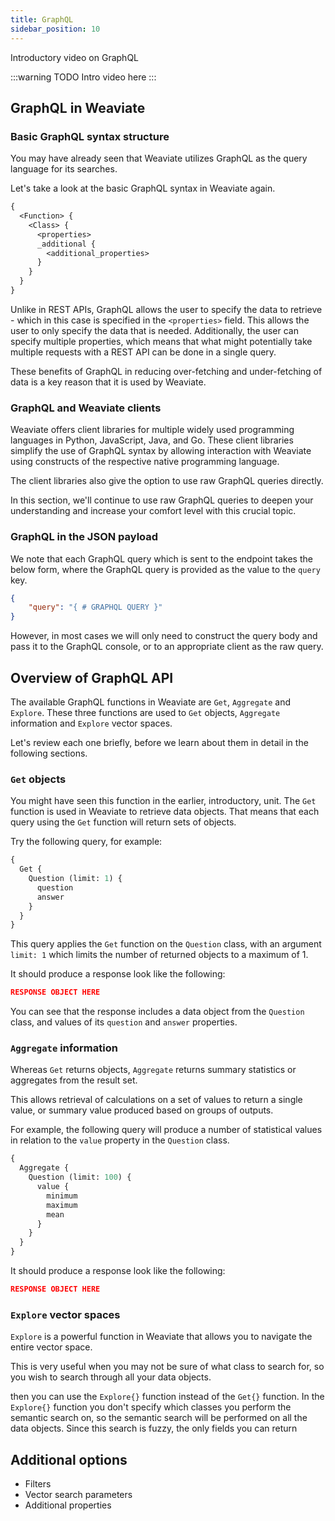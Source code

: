 ```yaml
---
title: GraphQL
sidebar_position: 10
---
```



Introductory video on GraphQL
<ReactPlayer url='https://www.youtube.com/watch?v=eIQh02xuVw4' controls="true" /><br/>

:::warning TODO
Intro video here
:::

## GraphQL in Weaviate

### Basic GraphQL syntax structure

You may have already seen that Weaviate utilizes GraphQL as the query language for its searches.

Let's take a look at the basic GraphQL syntax in Weaviate again.  

```graphql
{
  <Function> {
    <Class> {
      <properties>
      _additional {
        <additional_properties>
      }
    }
  }
}
```

Unlike in REST APIs, GraphQL allows the user to specify the data to retrieve - which in this case is specified in the `<properties>` field. This allows the user to only specify the data that is needed. Additionally, the user can specify multiple properties, which means that what might potentially take multiple requests with a REST API can be done in a single query.

These benefits of GraphQL in reducing over-fetching and under-fetching of data is a key reason that it is used by Weaviate.

### GraphQL and Weaviate clients

Weaviate offers client libraries for multiple widely used programming languages in Python, JavaScript, Java, and Go. These client libraries simplify the use of GraphQL syntax by allowing interaction with Weaviate using constructs of the respective native programming language.

The client libraries also give the option to use raw GraphQL queries directly.

In this section, we'll continue to use raw GraphQL queries to deepen your understanding and increase your comfort level with this crucial topic.

### GraphQL in the JSON payload

We note that each GraphQL query which is sent to the endpoint takes the below form, where the GraphQL query is provided as the value to the `query` key.

```json
{
    "query": "{ # GRAPHQL QUERY }"
}
```

However, in most cases we will only need to construct the query body and pass it to the GraphQL console, or to an appropriate client as the raw query.

## Overview of GraphQL API

The available GraphQL functions in Weaviate are `Get`, `Aggregate` and `Explore`. These three functions are used to `Get` objects, `Aggregate` information and `Explore` vector spaces. 

Let's review each one briefly, before we learn about them in detail in the following sections.

### `Get` objects

You might have seen this function in the earlier, introductory, unit. The `Get` function is used in Weaviate to retrieve data objects. That means that each query using the `Get` function will return sets of objects. 

Try the following query, for example:

```graphql
{
  Get {
    Question (limit: 1) {
      question
      answer
    }
  }
}
```

This query applies the `Get` function on the `Question` class, with an argument `limit: 1` which limits the number of returned objects to a maximum of 1. 

It should produce a response look like the following:

```json
RESPONSE OBJECT HERE
```

You can see that the response includes a data object from the `Question` class, and values of its `question` and `answer` properties. 

### `Aggregate` information

Whereas `Get` returns objects, `Aggregate` returns summary statistics or aggregates from the result set. 

This allows retrieval of calculations on a set of values to return a single value, or summary value produced based on groups of outputs. 

For example, the following query will produce a number of statistical values in relation to the `value` property in the `Question` class.

```graphql
{
  Aggregate {
    Question (limit: 100) {
      value {
        minimum
        maximum
        mean
      }
    }
  }
}
```

It should produce a response look like the following:

```json
RESPONSE OBJECT HERE
```

### `Explore` vector spaces

`Explore` is a powerful function in Weaviate that allows you to navigate the entire vector space.

This is very useful when you may not be sure of what class to search for, so you wish to search through all your data objects. 



 then you can use the `Explore{}` function instead of the `Get{}` function. In the `Explore{}` function you don't specify which classes you perform the semantic search on, so the semantic search will be performed on all the data objects. Since this search is fuzzy, the only fields you can return

## Additional options

- Filters
- Vector search parameters
- Additional properties